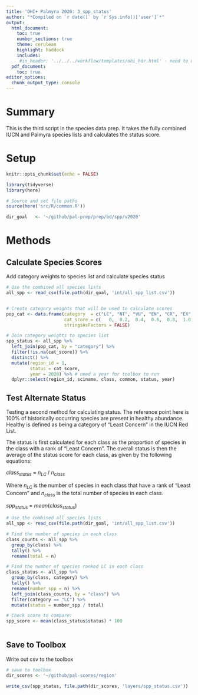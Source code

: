 ```yaml
---
title: 'OHI+ Palmyra 2020: 3_spp_status'
author: "*Compiled on `r date()` by `r Sys.info()['user']`*"
output: 
  html_document:
    toc: true
    number_sections: true
    theme: cerulean
    highlight: haddock
    includes: 
     #in_header: '../../../workflow/templates/ohi_hdr.html' - need to update this
  pdf_document:
    toc: true
editor_options: 
  chunk_output_type: console
---
```


# Summary

This is the third script in the species data prep. It takes the fully combined IUCN and Palmyra species lists and calculates the status score.   

# Setup 

```r
knitr::opts_chunk$set(echo = FALSE)

library(tidyverse)
library(here)

# Source and set file paths
source(here('src/R/common.R'))

dir_goal   <- '~/github/pal-prep/prep/bd/spp/v2020'

```

# Methods

## Calculate Species Scores

Add category weights to species list and calculate species status

```r
# Use the combined all species lists
all_spp <- read_csv(file.path(dir_goal, 'int/all_spp_list.csv')) 


# Create category weights that will be used to calculate scores
pop_cat <- data.frame(category  = c("LC", "NT", "VU", "EN", "CR", "EX", "T", "CD", "NE", "DD"), 
                      cat_score = c(   0,  0.2,  0.4,  0.6,  0.8,  1.0, 0.6,  0.3,   NA,  NA),
                      stringsAsFactors = FALSE)

# Join category weights to species list
spp_status <- all_spp %>% 
  left_join(pop_cat, by = "category") %>% 
  filter(!is.na(cat_score)) %>%
  distinct() %>% 
  mutate(region_id = 1,
         status = cat_score,
         year = 2020) %>% # need a year for toolbox to run
  dplyr::select(region_id, sciname, class, common, status, year) 

```

## Test Alternate Status 

Testing a second method for calculating status. The reference point here is 100% of historically occurring species are present in healthy abundance. Healthy is defined as being a category of "Least Concern" in the IUCN Red List.   

The status is first calculated for each class as the proportion of species in the class with a rank of "Least Concern". The overall status is then the average of the status score for each class, as given by the following equations:   

$class_{status}~=~n_{LC}~/~n_{class}$   

Where $n_{LC}$ is the number of species in each class that have a rank of "Least Concern" and $n_{class}$ is the total number of species in each class. 

$spp_{status}~=~mean(class_{status})$   


```r
# Use the combined all species lists
all_spp <- read_csv(file.path(dir_goal, 'int/all_spp_list.csv')) 

# Find the number of species in each class 
class_counts <- all_spp %>% 
  group_by(class) %>% 
  tally() %>% 
  rename(total = n)

# Find the number of species ranked LC in each class 
class_status <- all_spp %>%
  group_by(class, category) %>% 
  tally() %>% 
  rename(number_spp = n) %>% 
  left_join(class_counts, by = "class") %>% 
  filter(category == "LC") %>% 
  mutate(status = number_spp / total)

# Check score to compare:
spp_score <- mean(class_status$status) * 100
  
```

## Save to Toolbox 

Write out csv to the toolbox

```r
# save to toolbox
dir_scores <- '~/github/pal-scores/region'

write_csv(spp_status, file.path(dir_scores, 'layers/spp_status.csv'))
```
